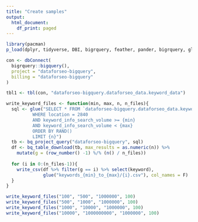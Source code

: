 ```yaml
---
title: "Create samples"
output:
  html_document:
    df_print: paged
---
```



```r
library(pacman)
p_load(dplyr, tidyverse, DBI, bigrquery, feather, pander, bigrquery, glue)
```


```r
con <- dbConnect(
  bigrquery::bigquery(),
  project = "dataforseo-bigquery",
  billing = "dataforseo-bigquery"
)

tbl1 <- tbl(con, "dataforseo-bigquery.dataforseo_data.keyword_data")
```

```r
write_keyword_files <- function(min, max, n, n_files){
  sql <- glue("SELECT * FROM `dataforseo-bigquery.dataforseo_data.keyword_data` 
          WHERE location = 2840 
          AND keyword_info_search_volume >= {min}
          AND keyword_info_search_volume < {max}
          ORDER BY RAND()
          LIMIT {n}")
  tb <- bq_project_query("dataforseo-bigquery", sql)
  df <- bq_table_download(tb, max_results = as.numeric(n)) %>% 
    mutate(g = (row_number() -1) %/% (n() / n_files))
  
  for (i in 0:(n_files-1)){
    write_csv(df %>% filter(g == i) %>% select(keyword), 
              glue("keywords_{min}_to_{max}/{i}.csv"), col_names = F)
  }  
}

write_keyword_files("100", "500", "1000000", 100)
write_keyword_files("500", "1000", "1000000", 100)
write_keyword_files("1000", "10000", "1000000", 100)
write_keyword_files("10000", "1000000000", "1000000", 100)
```

